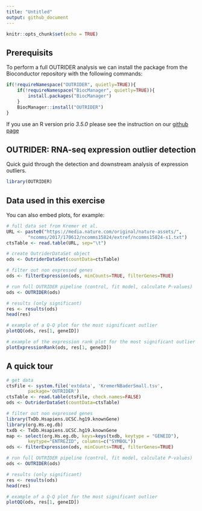 ```yaml
---
title: "Untitled"
output: github_document
---
```


```r
knitr::opts_chunk$set(echo = TRUE)
```

## Prerequisits 

To perform a full OUTRIDER analysis we can install the package from the Bioconductor 
repository with the following commands:

```r
if(!requireNamespace("OUTRIDER", quietly=TRUE)){
    if(!requireNamespace("BiocManager", quietly=TRUE)){
        install.packages("BiocManager")
    }
    BiocManager::install("OUTRIDER")
}
```

If you use an R version prio *3.5.0* please see the instruction on our [github page](https://github.com/gagneurlab/OUTRIDER)

## OUTRIDER: RNA-seq expression outlier detection

Quick guid through the detection and downstream analysis of expression outliers.

```r
library(OUTRIDER)
```

## Data used in this exercise


You can also embed plots, for example:

```r

# full data set from Kremer et al.
URL <- paste0("https://media.nature.com/original/nature-assets/", 
        "ncomms/2017/170612/ncomms15824/extref/ncomms15824-s1.txt")
ctsTable <- read.table(URL, sep="\t")

# create OutriderDataSet object
ods <- OutriderDataSet(countData=ctsTable)

# filter out non expressed genes
ods <- filterExpression(ods, minCounts=TRUE, filterGenes=TRUE)

# run full OUTRIDER pipeline (control, fit model, calculate P-values)
ods <- OUTRIDER(ods)

# results (only significant)
res <- results(ods)
head(res)

# example of a Q-Q plot for the most significant outlier
plotQQ(ods, res[1, geneID])

# example of the expression rank plot for the most significant outlier
plotExpressionRank(ods, res[1, geneID])

```



## A quick tour

```r
# get data
ctsFile <- system.file('extdata', 'KremerNBaderSmall.tsv', 
        package='OUTRIDER')
ctsTable <- read.table(ctsFile, check.names=FALSE)
ods <- OutriderDataSet(countData=ctsTable)

# filter out non expressed genes
library(TxDb.Hsapiens.UCSC.hg19.knownGene)
library(org.Hs.eg.db)
txdb <- TxDb.Hsapiens.UCSC.hg19.knownGene
map <- select(org.Hs.eg.db, keys=keys(txdb, keytype = "GENEID"), 
        keytype="ENTREZID", columns=c("SYMBOL"))
ods <- filterExpression(ods, minCounts=TRUE, filterGenes=TRUE)

# run full OUTRIDER pipeline (control, fit model, calculate P-values)
ods <- OUTRIDER(ods)

# results (only significant)
res <- results(ods)
head(res)

# example of a Q-Q plot for the most significant outlier
plotQQ(ods, res[1, geneID])
```


